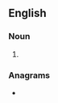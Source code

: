 ==English==

===Noun===
{{head|en|noun plural form}}

# {{plural of|Hansard|lang=en}}

===Anagrams===
* {{anagrams|en|a=aadhnrss|darshans}}